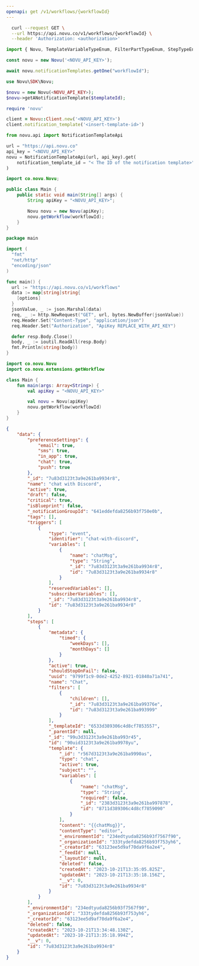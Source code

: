 ```yaml
---
openapi: get /v1/workflows/{workflowId}
---
```


<Snippet file="apikey-warning.mdx" />

<RequestExample>

```bash cURL
  curl --request GET \
  --url https://api.novu.co/v1/workflows/{workflowId} \
  --header 'Authorization: <authorization>'
```

```javascript Node.js
import { Novu, TemplateVariableTypeEnum, FilterPartTypeEnum, StepTypeEnum } from '@novu/node';

const novu = new Novu('<NOVU_API_KEY>');

await novu.notificationTemplates.getOne("workflowId");
```

```php PHP
use Novu\SDK\Novu;

$novu = new Novu(<NOVU_API_KEY>);
$novu->getANotificationTemplate($templateId);

```

```ruby Ruby
require 'novu'

client = Novu::Client.new('<NOVU_API_KEY>')
client.notification_template('<insert-template-id>')
```

```python Python
from novu.api import NotificationTemplateApi

url = "https://api.novu.co"
api_key = "<NOVU_API_KEY>"
novu = NotificationTemplateApi(url, api_key).get(
    notification_template_id = "< The ID of the notification template>",
)
```

```java Java
import co.novu.Novu;

public class Main {
    public static void main(String[] args) {
        String apiKey = "<NOVU_API_KEY>";

        Novu novu = new Novu(apiKey);
        novu.getWorkflow(workflowId);
    }
}
```

```go Go
package main

import (
  "fmt"
  "net/http"
  "encoding/json"
)

func main() {
  url := "https://api.novu.co/v1/workflows"
  data := map[string]string{
    [options]
  }
  jsonValue, _ := json.Marshal(data)
  req, _ := http.NewRequest("GET", url, bytes.NewBuffer(jsonValue))
  req.Header.Set("Content-Type", "application/json")
  req.Header.Set("Authorization", "ApiKey REPLACE_WITH_API_KEY")

  defer resp.Body.Close()
  body, _ := ioutil.ReadAll(resp.Body)
  fmt.Println(string(body))
}
```

```kotlin Kotlin
import co.novu.Novu
import co.novu.extensions.getWorkflow

class Main {
    fun main(args: Array<String>) {
        val apiKey = "<NOVU_API_KEY>"

        val novu = Novu(apiKey)
        novu.getWorkflow(workflowId)
    }
}
```

</RequestExample>

<ResponseExample>

```json Response
{
    "data": {
        "preferenceSettings": {
            "email": true,
            "sms": true,
            "in_app": true,
            "chat": true,
            "push": true
        },
        "_id": "7u83d3123t3a9e261ba9934r8",
        "name": "chat with Discord",
        "active": true,
        "draft": false,
        "critical": true,
        "isBlueprint": false,
        "_notificationGroupId": "641eddefda8256b93f750e0b",
        "tags": [],
        "triggers": [
            {
                "type": "event",
                "identifier": "chat-with-discord",
                "variables": [
                    {
                        "name": "chatMsg",
                        "type": "String",
                        "_id": "7u83d3123t3a9e261ba9934r8",
                        "id": "7u83d3123t3a9e261ba9934r8"
                    }
                ],
                "reservedVariables": [],
                "subscriberVariables": [],
                "_id": "7u83d3123t3a9e261ba9934r8",
                "id": "7u83d3123t3a9e261ba9934r8"
            }
        ],
        "steps": [
            {
                "metadata": {
                    "timed": {
                        "weekDays": [],
                        "monthDays": []
                    }
                },
                "active": true,
                "shouldStopOnFail": false,
                "uuid": "9799f1c9-0de2-4252-8921-01840a71a741",
                "name": "Chat",
                "filters": [
                    {
                        "children": [],
                        "_id": "7u83d3123t3a9e261ba99376e",
                        "id": "7u83d3123t3a9e261ba993999"
                    }
                ],
                "_templateId": "6533d389306c4d8cf7853557",
                "_parentId": null,
                "_id": "99u3d3123t3a9e261ba993r45",
                "id": "90uid3123t3a9e261ba9978yu",
                "template": {
                    "_id": "r567d3123t3a9e261ba9990as",
                    "type": "chat",
                    "active": true,
                    "subject": "",
                    "variables": [
                        {
                            "name": "chatMsg",
                            "type": "String",
                            "required": false,
                            "_id": "2383d3123t3a9e261ba997878",
                            "id": "8711d389306c4d8cf7859090"
                        }
                    ],
                    "content": "{{chatMsg}}",
                    "contentType": "editor",
                    "_environmentId": "234edtyuda8256b93f7567f90",
                    "_organizationId": "333tydefda8256b93f753yh6",
                    "_creatorId": "63123ee5d9af70da9f6a2e4",
                    "_feedId": null,
                    "_layoutId": null,
                    "deleted": false,
                    "createdAt": "2023-10-21T13:35:05.825Z",
                    "updatedAt": "2023-10-21T13:35:18.156Z",
                    "__v": 0,
                    "id": "7u83d3123t3a9e261ba9934r8"
                }
            }
        ],
        "_environmentId": "234edtyuda8256b93f7567f90",
        "_organizationId": "333tydefda8256b93f753yh6",
        "_creatorId": "63123ee5d9af70da9f6a2e4",
        "deleted": false,
        "createdAt": "2023-10-21T13:34:48.130Z",
        "updatedAt": "2023-10-21T13:35:18.994Z",
        "__v": 0,
        "id": "7u83d3123t3a9e261ba9934r8"
    }
}
```

</ResponseExample>